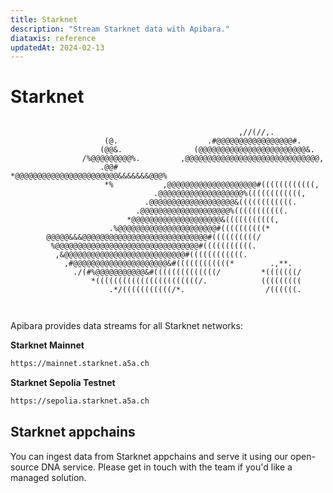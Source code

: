 ```yaml
---
title: Starknet
description: "Stream Starknet data with Apibara."
diataxis: reference
updatedAt: 2024-02-13
---
```


# Starknet

```

                                                   ,//(//,.
                     (@.                    .#@@@@@@@@@@@@@@@@@#.
                    (@@&.                (@@@@@@@@@@@@@@@@@@@@@@@@&.
                /%@@@@@@@@@%.         ,@@@@@@@@@@@@@@@@@@@@@@@@@@@@@@,
                    .@@#            *@@@@@@@@@@@@@@@@@@@@@@@&&&&&&&@@@%
                     *%           ,@@@@@@@@@@@@@@@@@@@@#((((((((((((,
                                .@@@@@@@@@@@@@@@@@@@%((((((((((((,
                              .@@@@@@@@@@@@@@@@@@@&((((((((((((.
                            .@@@@@@@@@@@@@@@@@@@@%(((((((((((.
                          *@@@@@@@@@@@@@@@@@@@@&(((((((((((,
                      .%@@@@@@@@@@@@@@@@@@@@@@#((((((((((*
        @@@@@&&&@@@@@@@@@@@@@@@@@@@@@@@@@@@@#((((((((((/
         %@@@@@@@@@@@@@@@@@@@@@@@@@@@@@@@@#(((((((((((.
          ,&@@@@@@@@@@@@@@@@@@@@@@@@@@@#((((((((((((.
            ,#@@@@@@@@@@@@@@@@@@@@@&#((((((((((((*        .,**.
              ./(#%@@@@@@@@@@@&#((((((((((((((/         *(((((((/
                  *(((((((((((((((((((((((/.            (((((((((
                      .*/(((((((((((/*.                  /((((((.



```

Apibara provides data streams for all Starknet networks:

**Starknet Mainnet**

```txt
https://mainnet.starknet.a5a.ch
```

**Starknet Sepolia Testnet**

```txt
https://sepolia.starknet.a5a.ch
```

## Starknet appchains

You can ingest data from Starknet appchains and serve it using our open-source
DNA service. Please get in touch with the team if you'd like a managed solution.
